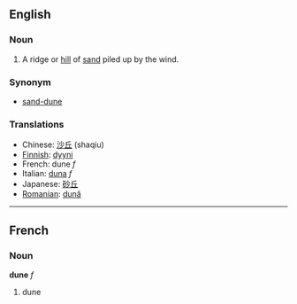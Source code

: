==English==
===Noun===

#A ridge or [[hill]] of [[sand]] piled up by the wind.

===Synonym===
*[[sand-dune]]

===Translations===
*Chinese: [[沙丘]] (shaqiu)
*[[Finnish]]: [[dyyni]]
*French: dune ''f''
*Italian: [[duna]] ''f''
*Japanese: [[砂丘]]
*[[Romanian]]: [[dună]]

----

==French==
===Noun===
'''dune''' ''f''

# dune
